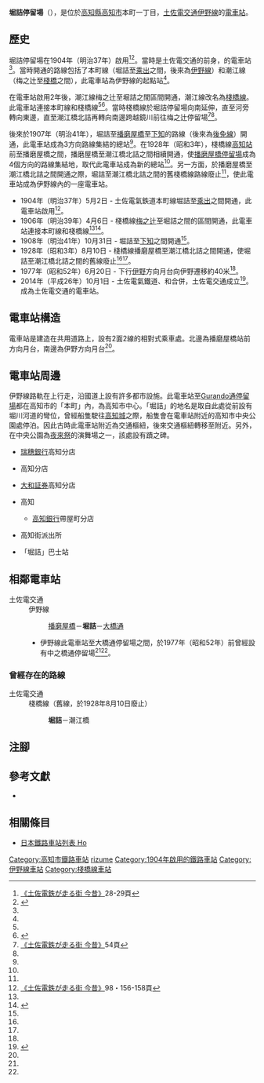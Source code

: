 {{NoteTA|G1=Transport}}
{{Infobox station
|公司色 = #3399cc
|站名 = 堀詰
|圖片 = Tosa-den horidume sta01s3200.jpg
|圖片說明 = 前往朝倉列車的停靠中
|日文原名 = 堀詰
|平假名 = ほりづめ
|羅馬拼音 = Horizume
|副站名 = 
|所在地 = {{JPN}}[[高知縣|高知縣]][[高知市|高知市]]本町一丁目
|座標 = {{coord|33|33|34.18|N|133|32|21.23|E|type:railwaystation_region:JP-24|display=inline,title}}
|車站構造 = [[地面車站|地面車站]]
|月台配置 = 2面2線
|啟用年月日 = 1904年（明治37年）5月2日
|廢站年月日 = 
|乘客人數 = 
|上下車人次 = 
|統計年度 = 
|轉車 =
|全寬備註 = 
|adjacent = {{Adjacent stations|system=土佐電交通|line=伊野線|left=播磨屋橋|right=大橋通|note-left=0.3km|note-mid=距離[[播磨屋橋停留場|播磨屋橋]]0.3km|note-right=0.3km}}
}}
'''堀詰停留場'''（{{jpn|j=堀詰停留場|hg=ほりづめていりゅうじょう|rm=Horizume teiryūjō|f=y}}），是位於[[高知縣|高知縣]][[高知市|高知市]]本町一丁目，[[土佐電交通|土佐電交通]][[伊野線|伊野線]]的[[電車站|電車站]]。

== 歷史 ==
堀詰停留場在1904年（明治37年）啟用<ref name=konjaku>[[#konjaku|《土佐電鉄が走る街 今昔》]]28-29頁</ref><ref name=line>{{Cite book|author=川島令三 |authorlink=川島令三 |title=四国・九州ライン 全線・全駅・全配線 |year=2013 |publisher=[[講談社|講談社]] |series=【図説】 日本の鉄道 |isbn=978-4-06-295161-6 |volume=第2巻 四国西部エリア |pages=41・92頁}}</ref>。當時是土佐電交通的前身，{{Translink|ja|土佐電気鉄道|土佐電氣鐵道}}的電車站<ref name=konjaku/>。當時開通的路線包括了本町線（堀詰至[[運動場通停留場|乘出]]之間，後來為[[伊野線|伊野線]]）和潮江線（梅之辻至[[棧橋車庫前停留場|棧橋]]之間），此電車站為伊野線的起點站<ref name=konjaku/>。

在電車站啟用2年後，潮江線梅之辻至堀詰之間區間開通，潮江線改名為[[棧橋線|棧橋線]]。此電車站連接本町線和棧橋線<ref name=konjaku/><ref name=jijo>{{Cite book|author=川島令三 |title={{Translink|ja|全国鉄道事情大研究|全國鐵道事情大研究}} |year=2007 |publisher={{Translink|ja|草思社}} |isbn=978-4-7942-1615-1 |volume=四國篇 |pages=280-282|language=ja}}</ref>。當時棧橋線於堀詰停留場向南延伸，直至{{Translink|ja|鏡川}}河旁轉向東邊，直至潮江橋北詰再轉向南邊跨越鏡川前往梅之辻停留場<ref>[[#konjaku|《土佐電鉄が走る街 今昔》]]54頁</ref><ref name=jijo/>。

後來於1907年（明治41年），堀詰至[[播磨屋橋停留場|播磨屋橋]]至[[寶永町停留場|下知]]的路線（後來為[[後免線|後免線]]）開通，此電車站成為3方向路線集結的總站<ref name=konjaku/>。在1928年（昭和3年），棧橋線[[高知站|高知站]]前至播磨屋橋之間，播磨屋橋至潮江橋北詰之間相續開通，使[[播磨屋橋停留場|播磨屋橋停留場]]成為4個方向的路線集結地，取代此電車站成為新的總站<ref name=konjaku/>。另一方面，於播磨屋橋至潮江橋北詰之間開通之際，堀詰至潮江橋北詰之間的舊棧橋線路線廢止<ref name=konjaku/>，使此電車站成為伊野線內的一座電車站。
* 1904年（明治37年）5月2日 - 土佐電氣鉄道本町線堀詰至[[運動場通停留場|乘出]]之間開通，此電車站啟用<ref name=konjaku2>[[#konjaku|《土佐電鉄が走る街 今昔》]]98・156-158頁</ref>。
* 1906年（明治39年）4月6日 - 棧橋線[[梅之辻停留場|梅之辻]]至堀詰之間的區間開通，此電車站連接本町線和棧橋線<ref name=konjaku2/><ref name=chizu59>{{Cite book|author=[[今尾惠介|今尾惠介]]（監修） |title={{Translink|ja|日本鉄道旅行地図帳|日本鐵道旅行地圖帳}} |publisher=[[新潮社|新潮社]] |volume=11 中国四国 |year=2009 |isbn=978-4-10-790029-6 |page=59-61|language=ja}}</ref>。
* 1908年（明治41年）10月31日 - 堀詰至[[寶永町停留場|下知]]之間開通<ref name=konjaku2/>。
* 1928年（昭和3年）8月10日 - 棧橋線播磨屋橋至潮江橋北詰之間開通，使堀詰至潮江橋北詰之間的舊線廢止<ref name=konjaku2/><ref name=chizu59/>。
* 1977年（昭和52年）6月20日 - 下行[[伊野停留場|伊野]]方向月台向伊野遷移約40米<ref name=konjaku2/>。
* 2014年（平成26年）10月1日 - 土佐電氣鐵道、{{Translink|ja|高知県交通|高知縣交通}}和{{Translink|ja|土佐電ドリームサービス|土佐電Dream Service}}合併，土佐電交通成立<ref>{{Cite news |title=とさでん交通：「再出発」 「便利な市民の足に」高知で設立式 新デザインの車両披露 |newspaper=[[毎日新聞|毎日新聞]] |date=2014-10-02 |author=上野宏人 |publisher=毎日新聞社|language=ja}}</ref>。成為土佐電交通的電車站。

== 電車站構造 ==
電車站是建造在共用道路上，設有2面2線的相對式乘車處。北邊為播磨屋橋站前方向月台，南邊為伊野方向月台<ref name=line/>。

== 電車站周邊 ==
伊野線路軌在{{Translink|ja|国道32号]|國道32號 (日本)|國道32號}}上行走，沿國道上設有許多都市設施。此電車站至[[Gurando通停留場|Gurando通停留場]]都在高知市的「本町」內，為高知市中心。「堀詰」的地名是取自此處從前設有堀川河道的彎位，曾經船隻駛往[[高知城|高知城]]之際，船隻會在電車站附近的高知市中央公園處停泊。因此古時此電車站附近為交通樞紐，後來交通樞紐轉移至{{Translink|ja|播磨屋橋}}附近。另外，在中央公園為[[夜來祭|夜來祭]]的演舞場之一，該處設有{{Translink|ja|立志社 (政治団体)|立志社 (政治團體)|立志社}}蹟之碑。
* [[瑞穗銀行|瑞穗銀行]]高知分店
* {{Translink|ja|幡多信用金庫}}高知分店
* [[大和証券|大和証券]]高知分店
* {{Translink|ja|ドーミーイン|dormy inn}}高知
** [[高知銀行|高知銀行]]帶屋町分店
* {{Translink|ja|高知警察署|高知警署}}高知街派出所
* 「堀詰」巴士站

== 相鄰電車站 ==
; 土佐電交通
: 伊野線
:: [[播磨屋橋停留場|播磨屋橋]]－'''堀詰'''－[[大橋通停留場|大橋通]]
:* 伊野線此電車站至大橋通停留場之間，於1977年（昭和52年）前曾經設有中之橋通停留場<ref name=konjaku2/><ref name=chizu59/>。

=== 曾經存在的路線 ===
; 土佐電交通
: 棧橋線（舊線，於1928年8月10日廢止）
:: '''堀詰'''－潮江橋
== 注腳 ==
{{Reflist}}
== 參考文獻 ==
* {{Cite book|author=土佐電鉄の電車とまちを愛する会 |title=土佐電鉄が走る街 今昔 |year=2006 |publisher=[[JTB出版|JTB出版]] |series=JTB Can Books |isbn=4-533-06411-6|language=ja |ref=konjaku}}
== 相關條目 ==
{{Commonscat|Horizume Station}}
* [[日本鐵路車站列表_Ho|日本鐵路車站列表 Ho]]
{{伊野線}}
{{DEFAULTSORT:Horizume}}
[[Category:高知市鐵路車站|Category:高知市鐵路車站]]
[[Category:日本鐵路車站_Ho|rizume]]
[[Category:1904年啟用的鐵路車站|Category:1904年啟用的鐵路車站]]
[[Category:伊野線車站|Category:伊野線車站]]
[[Category:棧橋線車站|Category:棧橋線車站]]